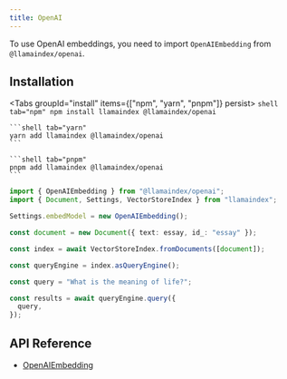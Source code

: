 ```yaml
---
title: OpenAI
---
```


To use OpenAI embeddings, you need to import `OpenAIEmbedding` from `@llamaindex/openai`.

## Installation


<Tabs groupId="install" items={["npm", "yarn", "pnpm"]} persist>
	```shell tab="npm"
	npm install llamaindex @llamaindex/openai
	```

	```shell tab="yarn"
	yarn add llamaindex @llamaindex/openai
	```

	```shell tab="pnpm"
	pnpm add llamaindex @llamaindex/openai
	```
</Tabs>

```ts
import { OpenAIEmbedding } from "@llamaindex/openai";
import { Document, Settings, VectorStoreIndex } from "llamaindex";

Settings.embedModel = new OpenAIEmbedding();

const document = new Document({ text: essay, id_: "essay" });

const index = await VectorStoreIndex.fromDocuments([document]);

const queryEngine = index.asQueryEngine();

const query = "What is the meaning of life?";

const results = await queryEngine.query({
  query,
});
```

## API Reference

- [OpenAIEmbedding](/docs/api/classes/OpenAIEmbedding)
